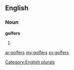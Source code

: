 ==English==

===Noun===
'''golfers'''

# {{plural of|[[golfer]]}}

[[Category:English plurals]]

[[ar:golfers]]
[[my:golfers]]
[[sv:golfers]]